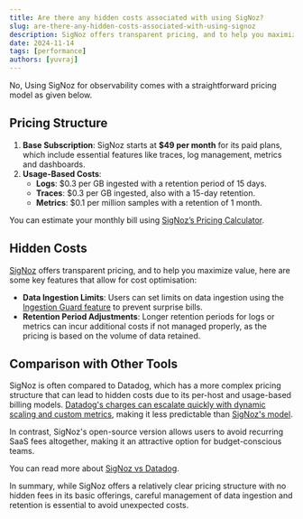 ```yaml
---
title: Are there any hidden costs associated with using SigNoz?
slug: are-there-any-hidden-costs-associated-with-using-signoz
description: SigNoz offers transparent pricing, and to help you maximize value, here are some key features that allow for cost optimisation.
date: 2024-11-14
tags: [performance]
authors: [yuvraj]
---
```


No, Using SigNoz for observability comes with a straightforward pricing model as given below.

## Pricing Structure

1. **Base Subscription**: SigNoz starts at **$49 per month** for its paid plans, which include essential features like traces, log management, metrics and dashboards.
2. **Usage-Based Costs**:
    - **Logs**: $0.3 per GB ingested with a retention period of 15 days.
    - **Traces**: $0.3 per GB ingested, also with a 15-day retention.
    - **Metrics**: $0.1 per million samples with a retention of 1 month.

You can estimate your monthly bill using [SigNoz’s Pricing Calculator](https://signoz.io/pricing/).

## Hidden Costs

[SigNoz](https://signoz.io/docs/introduction/) offers transparent pricing, and to help you maximize value, here are some key features that allow for cost optimisation:

- **Data Ingestion Limits**: Users can set limits on data ingestion using the [Ingestion Guard feature](https://signoz.io/blog/introducing-ingest-guard-feature/) to prevent surprise bills.
- **Retention Period Adjustments**: Longer retention periods for logs or metrics can incur additional costs if not managed properly, as the pricing is based on the volume of data retained.

## Comparison with Other Tools

SigNoz is often compared to Datadog, which has a more complex pricing structure that can lead to hidden costs due to its per-host and usage-based billing models. [Datadog's charges can escalate quickly with dynamic scaling and custom metrics](https://signoz.io/blog/datadog-pricing/), making it less predictable than [SigNoz's model](https://signoz.io/blog/pricing-comparison-signoz-vs-datadog-vs-newrelic-vs-grafana/). 

In contrast, SigNoz's open-source version allows users to avoid recurring SaaS fees altogether, making it an attractive option for budget-conscious teams.

You can read more about [SigNoz vs Datadog](https://signoz.io/product-comparison/signoz-vs-datadog).

In summary, while SigNoz offers a relatively clear pricing structure with no hidden fees in its basic offerings, careful management of data ingestion and retention is essential to avoid unexpected costs.